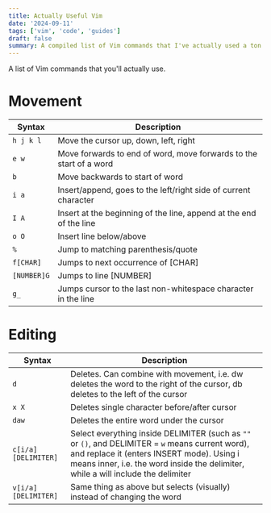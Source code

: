 ```yaml
---
title: Actually Useful Vim
date: '2024-09-11'
tags: ['vim', 'code', 'guides']
draft: false
summary: A compiled list of Vim commands that I've actually used a ton!
---
```


A list of Vim commands that you'll actually use.

# Movement

| Syntax      | Description |
| ----------- | ----------- |
| `h j k l` |	Move the cursor up, down, left, right
| `e w` |	Move forwards to end of word, move forwards to the start of a word
| `b` | 	Move backwards to start of word
| `i a` | Insert/append, goes to the left/right side of current character
| `I A` | Insert at the beginning of the line, append at the end of the line
| `o O` |	Insert line below/above
| `%` | Jump to matching parenthesis/quote
| `f[CHAR]` |	Jumps to next occurrence of [CHAR]
| `[NUMBER]G` | Jumps to line [NUMBER]
| `g_` | Jumps cursor to the last non-whitespace character in the line

# Editing

| Syntax      | Description |
| ----------- | ----------- |
| `d` | Deletes. Can combine with movement, i.e. dw deletes the word to the right of the cursor, db deletes to the left of the cursor
| `x X` |	Deletes single character before/after cursor
| `daw` | Deletes the entire word under the cursor
| `c[i/a][DELIMITER]` | Select everything inside DELIMITER (such as `""`  or `()`, and DELIMITER = `w` means current word), and replace it (enters INSERT mode). Using i means inner, i.e. the word inside the delimiter, while a will include the delimiter
| `v[i/a][DELIMITER]` | Same thing as above but selects (visually) instead of changing the word 